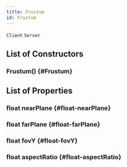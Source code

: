 ```yaml
---
title: Frustum
id: Frustum
---
```

`Client`
`Server`

## List of Constructors

### Frustum() {#Frustum}

## List of Properties

### float nearPlane {#float-nearPlane}

### float farPlane {#float-farPlane}

### float fovY {#float-fovY}

### float aspectRatio {#float-aspectRatio}

